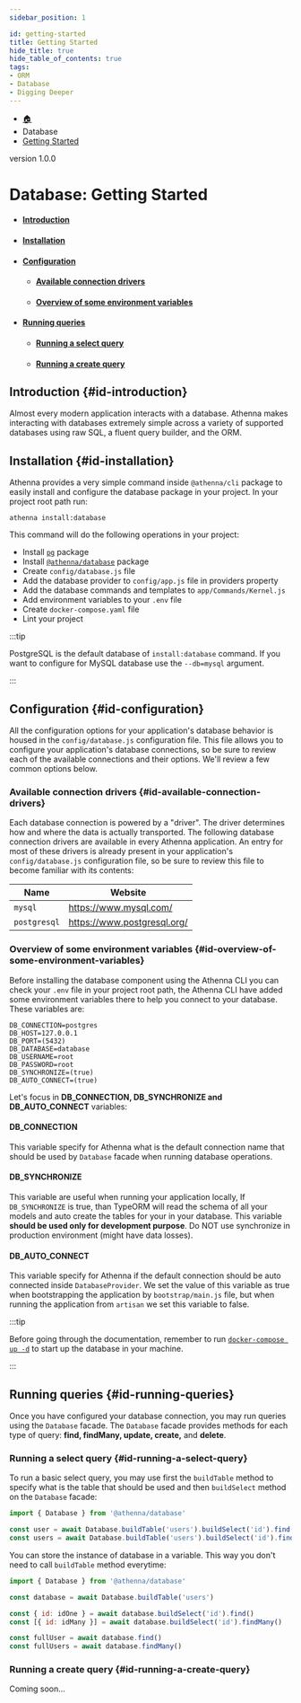 ```yaml
---
sidebar_position: 1

id: getting-started
title: Getting Started
hide_title: true
hide_table_of_contents: true
tags:
- ORM
- Database
- Digging Deeper
---
```


<nav aria-label="breadcrumbs">
    <ul class="breadcrumbs">
        <li class="breadcrumbs__item">
            <a class="breadcrumbs__link" href="/">🏠</a>
        </li>
        <li class="breadcrumbs__item">
            <a class="breadcrumbs__link">Database</a>
        </li>
        <li class="breadcrumbs__item">
            <a class="breadcrumbs__link" href="/docs/database/getting-started">Getting Started</a>
        </li>
    </ul>
</nav>

<span class="badge badge--secondary margin-top-bot">version 1.0.0</span>

# Database: Getting Started

- #### [Introduction](#id-introduction)
- #### [Installation](#id-installation)
- #### [Configuration](#id-configuration)
    - #### [Available connection drivers](#id-available-connection-drivers)
    - #### [Overview of some environment variables](#id-overview-of-some-environment-variables)
- #### [Running queries](#id-running-queries)
    - #### [Running a select query](#id-running-a-select-query)
    - #### [Running a create query](#id-running-a-create-query)

## Introduction {#id-introduction}

Almost every modern application interacts with a database. Athenna makes interacting with databases extremely simple across
a variety of supported databases using raw SQL, a fluent query builder, and the ORM.

## Installation {#id-installation}

Athenna provides a very simple command inside `@athenna/cli` package to easily install and configure the database package
in your project. In your project root path run:

```shell
athenna install:database
```

This command will do the following operations in your project:

- Install [`pg`](https://www.npmjs.com/package/pg) package
- Install [`@athenna/database`](https://github.com/AthennaIO/Database) package
- Create `config/database.js` file
- Add the database provider to `config/app.js` file in providers property
- Add the database commands and templates to `app/Commands/Kernel.js`
- Add environment variables to your `.env` file
- Create `docker-compose.yaml` file
- Lint your project

:::tip

PostgreSQL is the default database of `install:database` command. If you want to configure for MySQL database use the `--db=mysql`
argument.

:::

## Configuration {#id-configuration}

All the configuration options for your application's database behavior is housed in the `config/database.js` configuration file.
This file allows you to configure your application's database connections, so be sure to review each of the available connections
and their options. We'll review a few common options below.

### Available connection drivers {#id-available-connection-drivers}

Each database connection is powered by a "driver". The driver determines how and where the data is actually transported.
The following database connection drivers are available in every Athenna application. An entry for most of these drivers is
already present in your application's `config/database.js` configuration file, so be sure to review this file to become
familiar with its contents:

<table>
    <thead>
    <tr>
        <th>Name</th>
        <th>Website</th>
    </tr>
    </thead>
    <tbody>
    <tr>
        <td><code>mysql</code></td>
        <td><a target="_blank" href="https://www.mysql.com/">https://www.mysql.com/</a></td>
    </tr>
    <tr>
        <td><code>postgresql</code></td>
        <td><a target="_blank" href="https://www.postgresql.org/">https://www.postgresql.org/</a></td>
    </tr>
    </tbody>
</table>

### Overview of some environment variables {#id-overview-of-some-environment-variables}

Before installing the database component using the Athenna CLI you can check your `.env` file in your project root path,
the Athenna CLI have added some environment variables there to help you connect to your database. These variables are:

```dotenv
DB_CONNECTION=postgres
DB_HOST=127.0.0.1
DB_PORT=(5432)
DB_DATABASE=database
DB_USERNAME=root
DB_PASSWORD=root
DB_SYNCHRONIZE=(true)
DB_AUTO_CONNECT=(true)
```

Let's focus in **DB_CONNECTION, DB_SYNCHRONIZE and DB_AUTO_CONNECT** variables:

#### DB_CONNECTION

This variable specify for Athenna what is the default connection name that should be used by `Database` facade when running
database operations.

#### DB_SYNCHRONIZE

This variable are useful when running your application locally, If `DB_SYNCHRONIZE` is true, than TypeORM will read the
schema of all your models and auto create the tables for your in your database. This variable **should be used only for
development purpose**. Do NOT use synchronize in production environment (might have data losses).

#### DB_AUTO_CONNECT

This variable specify for Athenna if the default connection should be auto connected inside `DatabaseProvider`. We set the
value of this variable as true when bootstrapping the application by `bootstrap/main.js` file, but when running the application
from `artisan` we set this variable to false.

:::tip

Before going through the documentation, remember to run [`docker-compose up -d`](https://docs.docker.com/compose/) to start
up the database in your machine.

:::

## Running queries {#id-running-queries}

Once you have configured your database connection, you may run queries using the `Database` facade. The `Database` facade
provides methods for each type of query: **find, findMany, update, create,** and **delete**.

### Running a select query {#id-running-a-select-query}

To run a basic select query, you may use first the `buildTable` method to specify what is the table that should be used and
then `buildSelect` method on the `Database` facade:

```javascript
import { Database } from '@athenna/database'

const user = await Database.buildTable('users').buildSelect('id').find()
const users = await Database.buildTable('users').buildSelect('id').findMany()
```

You can store the instance of database in a variable. This way you don't need to call `buildTable` method everytime:

```javascript
import { Database } from '@athenna/database'

const database = await Database.buildTable('users')

const { id: idOne } = await database.buildSelect('id').find()
const [{ id: idMany }] = await database.buildSelect('id').findMany()

const fullUser = await database.find()
const fullUsers = await database.findMany()
```

### Running a create query {#id-running-a-create-query}

Coming soon...
